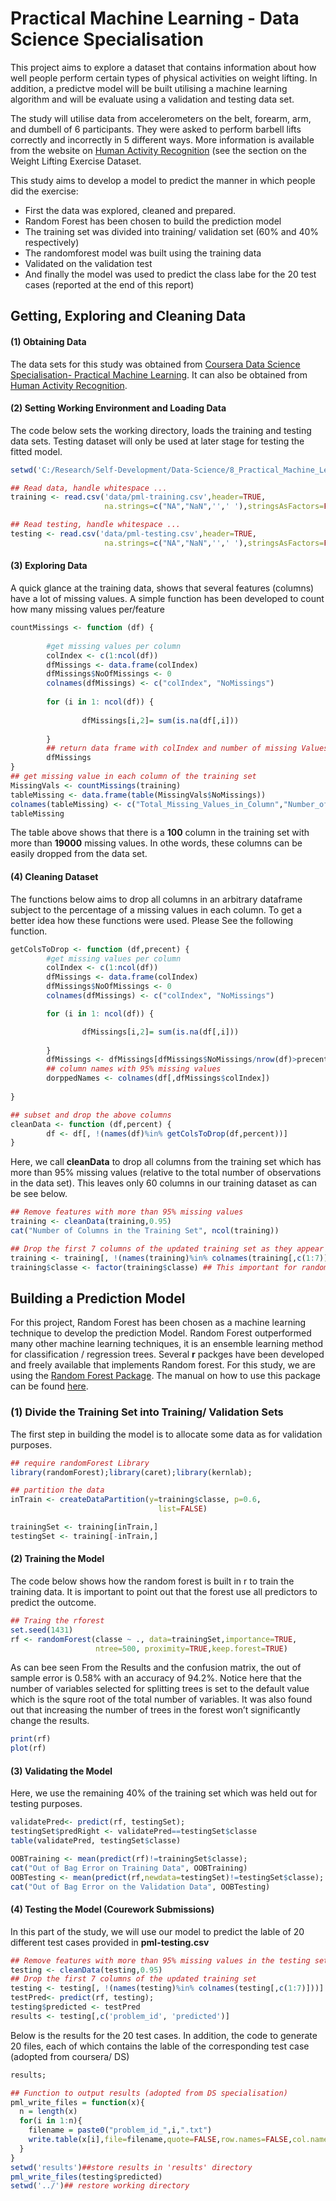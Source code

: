 Practical Machine Learning - Data Science Specialisation 
========================================================


This project aims to explore a dataset that contains information about how well people perform certain types of physical activities on weight lifting. In addition, a predictve model will be built utilising a machine learning algorithm and will be evaluate using a validation and testing data set. 

The study will utilise data from accelerometers on the belt, forearm, arm, and dumbell of 6 participants. They were asked to perform barbell lifts correctly and incorrectly in 5 different ways. More information is available from the website on [Human Activity Recognition](http://groupware.les.inf.puc-rio.br/har) (see the section on the Weight Lifting Exercise Dataset. 

This study aims to develop a model to predict the manner in which people did the exercise:

* First the data was explored, cleaned and prepared. 
* Random Forest has been chosen to build the prediction model
* The training set was divided into training/ validation set (60% and 40% respectively)
* The randomforest model was built using the training data
* Validated on the validation test
* And finally the model was used to predict the class labe for the 20 test cases (reported at the end of this report)

## Getting, Exploring and Cleaning Data 

#### (1) Obtaining Data
The data sets for this study was obtained from [Coursera Data Science Specialisation- Practical Machine Learning](https://class.coursera.org/predmachlearn-002). It can also be obtained from [Human Activity Recognition](http://groupware.les.inf.puc-rio.br/har). 

#### (2) Setting Working Environment and Loading Data

The code below sets the working directory, loads the training and testing data sets. Testing dataset will only be used at later stage for testing the fitted model. 
```r
setwd('C:/Research/Self-Development/Data-Science/8_Practical_Machine_Learning/cwFinal')
```
```r
## Read data, handle whitespace ...
training <- read.csv('data/pml-training.csv',header=TRUE, 
                     na.strings=c("NA","NaN",'',' '),stringsAsFactors=FALSE)
```

```r
## Read testing, handle whitespace ...
testing <- read.csv('data/pml-testing.csv',header=TRUE, 
                     na.strings=c("NA","NaN",'',' '),stringsAsFactors=FALSE)

```
#### (3) Exploring Data

A quick glance at the training data, shows that several features (columns) have a lot of missing values. A simple function has been developed to count how many missing values per/feature
```r
countMissings <- function (df) {
        
        #get missing values per column
        colIndex <- c(1:ncol(df))
        dfMissings <- data.frame(colIndex)
        dfMissings$NoOfMissings <- 0
        colnames(dfMissings) <- c("colIndex", "NoMissings")
        
        for (i in 1: ncol(df)) {
                
                dfMissings[i,2]= sum(is.na(df[,i])) 
                
        }
        ## return data frame with colIndex and number of missing Values
        dfMissings   
}
## get missing value in each column of the training set
MissingVals <- countMissings(training)
tableMissing <- data.frame(table(MissingVals$NoMissings))
colnames(tableMissing) <- c("Total_Missing_Values_in_Column","Number_of_Columns")
tableMissing
```
The table above shows that there is a **100** column in the training set with more than **19000** missing values. In othe words, these columns can be easily dropped from the data set. 

#### (4) Cleaning Dataset

The functions below aims to drop all columns in an arbitrary dataframe subject to the percentage of a missing values in each column. To get a better idea how these functions were used. Please See the following function. 

```r
getColsToDrop <- function (df,precent) {
        #get missing values per column
        colIndex <- c(1:ncol(df))
        dfMissings <- data.frame(colIndex)
        dfMissings$NoOfMissings <- 0
        colnames(dfMissings) <- c("colIndex", "NoMissings")

        for (i in 1: ncol(df)) {

                dfMissings[i,2]= sum(is.na(df[,i])) 
             
        }
        dfMissings <- dfMissings[dfMissings$NoMissings/nrow(df)>precent,]
        ## column names with 95% missing values 
        dorppedNames <- colnames(df[,dfMissings$colIndex])
        
}

## subset and drop the above columns 
cleanData <- function (df,percent) {
        df <- df[, !(names(df)%in% getColsToDrop(df,percent))]
}


```
Here, we call **cleanData** to drop all columns from the training set which has more than 95% missing values (relative to the total number of observations in the data set). This leaves only 60 columns in our training dataset as can be see below.
```r
## Remove features with more than 95% missing values 
training <- cleanData(training,0.95)
cat("Number of Columns in the Training Set", ncol(training))
```

```r
## Drop the first 7 columns of the updated training set as they appear to be not important for prediction purposes 
training <- training[, !(names(training)%in% colnames(training[,c(1:7)]))]
training$classe <- factor(training$classe) ## This important for randomForest 

```

## Building a Prediction Model 

For this project, Random Forest has been chosen as a machine learning technique to develop the prediction Model. Random Forest outperformed many other machine learning techniques, it is an ensemble learning method for classification / regression trees. Several **r** packges have been developed and freely available that implements Random forest. For this study, we are using the [Random Forest Package](http://cran.r-project.org/web/packages/randomForest/index.html). The manual on how to use this package can be found [here](http://cran.r-project.org/web/packages/randomForest/randomForest.pdf).

### (1) Divide the Training Set into Training/ Validation Sets

The first step in building the model is to allocate some data as for validation purposes. 
```r
## require randomForest Library
library(randomForest);library(caret);library(kernlab);
```
```r

## partition the data 
inTrain <- createDataPartition(y=training$classe, p=0.6, 
                                 list=FALSE)

trainingSet <- training[inTrain,]
testingSet <- training[-inTrain,]

```

#### (2) Training the Model 

The code below shows how the random forest is built in r to train the training data. It is important to point out that the forest use all predictors to predict the outcome. 
```r

## Traing the rforest
set.seed(1431)
rf <- randomForest(classe ~ ., data=trainingSet,importance=TRUE,
                   ntree=500, proximity=TRUE,keep.forest=TRUE)


```
As can bee seen From the Results and the confusion matrix, the out of sample error is  0.58% with an accuracy of 94.2%. Notice here that the number of variables selected for splitting trees is set to the default value which is the squre root of the total number of variables. It was also found out that increasing the number of trees in the forest won't significantly change the results. 
```r
print(rf)
plot(rf)

```
#### (3) Validating the Model 

Here, we use the remaining 40% of the training set which was held out for testing purposes. 

```r
validatePred<- predict(rf, testingSet);
testingSet$predRight <- validatePred==testingSet$classe
table(validatePred, testingSet$classe)

OOBTraining <- mean(predict(rf)!=trainingSet$classe); 
cat("Out of Bag Error on Training Data", OOBTraining)
OOBTesting <- mean(predict(rf,newdata=testingSet)!=testingSet$classe); 
cat("Out of Bag Error on the Validation Data", OOBTesting)


```

#### (4) Testing the Model (Courework Submissions)

In this part of the study, we will use our model to predict the lable of 20 different test cases provided in **pml-testing.csv** 

```r
## Remove features with more than 95% missing values in the testing set
testing <- cleanData(testing,0.95)
## Drop the first 7 columns of the updated training set 
testing <- testing[, !(names(testing)%in% colnames(testing[,c(1:7)]))]
testPred<- predict(rf, testing);
testing$predicted <- testPred
results <- testing[,c('problem_id', 'predicted')]

```
Below is the results for the 20 test cases. In addition, the code to generate 20 files, each of which contains the lable of the corresponding test case (adopted from coursera/ DS)
```r
results;
```

```r
## Function to output results (adopted from DS specialisation)
pml_write_files = function(x){
  n = length(x)
  for(i in 1:n){
    filename = paste0("problem_id_",i,".txt")
    write.table(x[i],file=filename,quote=FALSE,row.names=FALSE,col.names=FALSE)
  }
}
setwd('results')##store results in 'results' directory
pml_write_files(testing$predicted)
setwd('../')## restore working directory

```